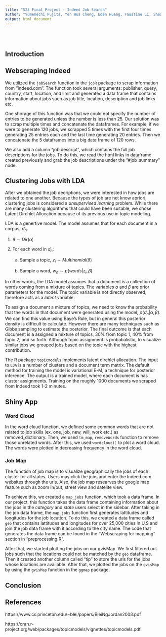 ---
title: "523 Final Project - Indeed Job Search"
author: "Yumemechi Fujita, Yen Hua Cheng, Eden Huang, Faustine Li, Shoaji Li"
output: html_document
---

<br><br>

## Introduction

## Webscraping Indeed

We utilized the `jobSearch` function in the `jobR` package to scrap information from "indeed.com". The function took several arguments: publisher, query, country, start, location, and limit and generated a data frame that contains information about jobs such as job title, location, description and job links etc. 

One shorage of this function was that we could not specify the number of entries to be generated unless the number is less than 25. Our solution was to scrap multiple times and concatenate the dataframes. For example, if we were to generate 120 jobs, we scrapped 5 times with the first four times generating 25 entries each and the last time generating 20 entries. Then we concatenate the 5 dataframes into a big data frame of 120 rows.

We also add a column "job.descript", which contains the full job descriptions for the jobs. To do this, we read the html links in dataframe created previously and grab the job descriptions under the "#job_summary" node.

## Clustering Jobs with LDA

After we obtained the job decriptions, we were interested in how jobs are related to one another. Because the types of job are not know apriori, clustering jobs is considered a *unsupervised learning* problem. While there are many clustering algorithms that could have been suitable, we chose Latent Dirchlet Allocation because of its previous use in topic modeling. 

LDA is a genertive model. The model assumes that for each document in a corpus, $d_n$.

1. $\theta \sim Dir(\alpha)$

2. For each word in $d_n$:
  
    a. Sample a topic, $z_i \sim Multinomial(\theta)$
  
    b. Sample a word, $w_n \sim p(words|z_i, \beta)$

In other words, the LDA model assumes that a document is a collection of words coming from a mixture of topics. The variables $\alpha$ and $\beta$ are prior parameters for the model. The topic variable is not directly observed, therefore acts as a *latent* variable. 

To assign a document a mixture of topics, we need to know the probability that the words in that document were generated using the model, $p(d_n |\alpha, \beta)$. We can find this value using Baye's Rule, but in general this posterior density is difficult to calculate. However there are many techniques such as Gibbs sampling to estimate the posterior. The final outcome is that each document is a assigned a mixture of topics, 30% from topic 1, 40% from topic 2, and so forth. Although topic assignment is probabalistic, to visualize similar jobs we grouped jobs based on the topic with the highest contribution. 

The R package `topicmodels` implements latent dirchlet allocation. The input to `LDA` is a number of clusters and a document term matrix. The default method for training the model is variational E-M, a technique for posterior inference. The output is a trained model, where each document is has cluster assignments. Training on the roughly 1000 documents we scraped from Indeed took 1-2 minutes.  

## Shiny App




### Word Cloud

In the word cloud function, we defined some common words that are not related to job skills (ex. one, job, new, will, work etc.) as removed_dictionary. Then, we used `tm_map`, `removeWords` function to remove those unrelated words. After this, we used `wordcloud()` to plot a word cloud. The words were plotted in decreasing frequency in the word cloud. 

### Job Map

The function of job map is to visualize geographically the jobs of each cluster for all states. Users may click the jobs and enter the Indeed.com websites through the urls. Also, the job map researves the google map feature such as zoom in/out, street view and satelite view.

To achieve this, we created a `map_jobs` function, which took a data frame. In our project, this function takes the data frame containing information about the jobs in the *category* and *state* users select in the sidebar. After taking in the job data frame, the `map_jobs` function first generates lattitudes and longitudes for the job location. To do this, we created a data frame called `geo` that contains lattitudes and longitudes for over 25,000 cities in U.S and join the job data frame with it according to the city name. The code that generates the data frame can be found in the "Webscraping for mapping" section in "preprocessing.R".

After that, we started plotting the jobs on our gvisMap. We first filtered out jobs such that the locations could not be matched by the `geo` dataframe. Then it created another column called "tip" to store the urls for the jobs whose locations are available. After that, we plotted the jobs on the `gvisMap` by using the `gvisMap` function in the `ggmap` package.

## Conclusion


## References

https://www.cs.princeton.edu/~blei/papers/BleiNgJordan2003.pdf

https://cran.r-project.org/web/packages/topicmodels/vignettes/topicmodels.pdf
